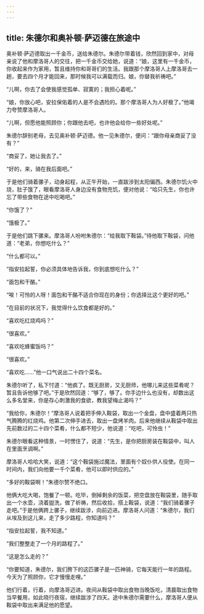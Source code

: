 ```yaml
---
---
---
```

title: 朱德尔和奥补顿·萨迈德在旅途中
---




奥补顿·萨迈德取出一千金币，送给朱德尔。朱德尔带着钱，欣然回到家中，对母亲说了他和摩洛哥人的交往，把一千金币交给她，说道：“娘，这里有一千金币，你收起来作为家用，暂且维持你和哥哥们的生活。我跟那个摩洛哥人上摩洛哥去一趟，要去四个月才能回来，那时候我可以满载而归。娘，你替我祈祷吧。”

“儿啊，你去了会使我感觉孤单、寂寞的；我担心着呢。”

“娘，你放心吧，安拉保佑着的人是不会遇险的。那个摩洛哥人为人好极了。”他竭力夸赞摩洛哥人。

“儿啊，但愿他能照顾你；你跟他去吧，也许他会给你一些好处呢。”

朱德尔辞别老母，去见奥补顿·萨迈德。他一见朱德尔，便问：“跟你母亲商妥了没有？”

“商妥了，她让我去了。”

“好的，来，骑在我后面吧。”

于是他们骑着骡子，动身起程，从正午开始，一直跋涉到太阳偏西。朱德尔饥火中烧，肚子饿了，眼看摩洛哥人身边没有食物充饥，便对他说：“哈只先生，你也许忘了带些食物在途中吃喝吧。”

“你饿了？”

“饿极了。”

于是他们跳下骡来。摩洛哥人吩咐朱德尔：“给我取下鞍袋。”待他取下鞍袋，问他道：“老弟，你想吃什么？”

“什么都可以。”

“指安拉起誓，你必须具体地告诉我，你到底想吃什么？”

“面包和干酪。”

“唉！可怜的人呀！面包和干酪不适合你现在的身份；你选择比这个更好的吧。”

“在目前的状况下，我觉得什么饮食都是好的。”

“喜欢吃红烧鸡吗？”

“很喜欢。”

“喜欢吃蜂蜜饭吗？”

“很喜欢。”

“喜欢吃……”他一口气说出二十四个菜名。

朱德尔听了，私下忖道：“他疯了。既无厨房，又无厨师，他哪儿来这些菜肴呢？暂且告诉他够了吧。”于是欣然回道：“够了，够了。你手边什么也没有，却数出这么多名堂来，你是存心刺激我的食欲，教我望梅止渴吗？”

“我给你，朱德尔！”摩洛哥人说着把手伸入鞍袋，取出一个金盘，盘中盛着两只热气腾腾的红烧鸡。他第二次伸手进去，取出一盘烤羊肉。后来他继续从鞍袋中取出先前数过的二十四个菜肴，什么都不短少，他说道：“吃吧，可怜虫！”

朱德尔眼看这种情景，一时愣住了，说道：“先生，是你把厨房装在鞍袋中，叫人在里面烹调啊。”

摩洛哥人哈哈大笑，说道：“这个鞍袋施过魔法，里面有个奴仆供人役使。在同一时间内，我们向他要一千个菜肴，他可以即时供应的。”

“多好的鞍袋啊！”朱德尔赞不绝口。

他俩大吃大喝，饱餐了一顿。吃毕，倒掉剩余的饭菜，把空盘放在鞍袋里，随手取出一个水壶，浇着盥洗，做了祈祷，然后收拾，搭上鞍袋，说道：“我们骑着骡子走吧。”于是他俩跨上骡子，继续跋涉，向前迈进。摩洛哥人问道：“朱德尔，我们从埃及到这儿来，走了多少路程，你知道吗？”

“指安拉起誓，我不知道。”

“我们整整走了一个月的路程了。”

“这是怎么走的？”

“你要知道，朱德尔，我们胯下的这匹骡子是一匹神骑，它每天能行一年的路程。今天为了照顾你，它才慢慢走哩。”

他们行着，行着，向摩洛哥迈进。夜间从鞍袋中取出食物当晚饭吃，清晨取出食物当早餐用，如此晓行夜宿，继续跋涉了四天。途中朱德尔需要什么，摩洛哥人便从鞍袋中取出来满足他的愿望。